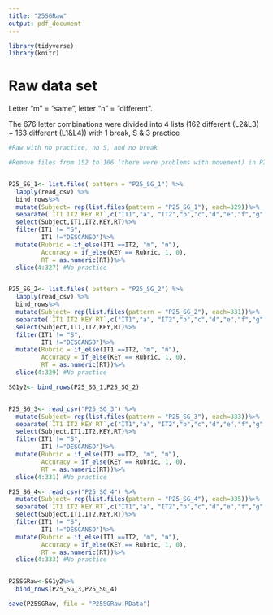 ```yaml
---
title: "25SGRaw"
output: pdf_document
---
```



```r
library(tidyverse)
library(knitr)
```

# Raw data set
Letter "m" = "same", letter "n" = "different".

The 676 letter combinations were divided into 4 lists (162 different (L2&L3) + 163 different (L1&L4)) with 1 break, S & 3 practice

```r
#Raw with no practice, no S, and no break

#Remove files from 152 to 166 (there were problems with movement) in P23_EM_1


P25_SG_1<- list.files( pattern = "P25_SG_1") %>%
  lapply(read_csv) %>% 
  bind_rows%>%
  mutate(Subject= rep(list.files(pattern = "P25_SG_1"), each=329))%>%
  separate(`IT1 IT2 KEY RT`,c("IT1","a", "IT2","b","c","d","e","f","g","KEY", "RT"), sep = " ")%>%
  select(Subject,IT1,IT2,KEY,RT)%>%
  filter(IT1 != "S",
         IT1 !="DESCANSO")%>%
  mutate(Rubric = if_else(IT1 ==IT2, "m", "n"),
         Accuracy = if_else(KEY == Rubric, 1, 0),
         RT = as.numeric(RT))%>%
  slice(4:327) #No practice


P25_SG_2<- list.files( pattern = "P25_SG_2") %>%
  lapply(read_csv) %>% 
  bind_rows%>%
  mutate(Subject= rep(list.files(pattern = "P25_SG_2"), each=331))%>%
  separate(`IT1 IT2 KEY RT`,c("IT1","a", "IT2","b","c","d","e","f","g","KEY", "RT"), sep = " ")%>%
  select(Subject,IT1,IT2,KEY,RT)%>%
  filter(IT1 != "S",
         IT1 !="DESCANSO")%>%
  mutate(Rubric = if_else(IT1 ==IT2, "m", "n"),
         Accuracy = if_else(KEY == Rubric, 1, 0),
         RT = as.numeric(RT))%>%
  slice(4:329) #No practice

SG1y2<- bind_rows(P25_SG_1,P25_SG_2)


P25_SG_3<- read_csv("P25_SG_3") %>%
  mutate(Subject= rep(list.files(pattern = "P25_SG_3"), each=333))%>%
  separate(`IT1 IT2 KEY RT`,c("IT1","a", "IT2","b","c","d","e","f","g","KEY", "RT"), sep = " ")%>%
  select(Subject,IT1,IT2,KEY,RT)%>%
  filter(IT1 != "S",
         IT1 !="DESCANSO")%>%
  mutate(Rubric = if_else(IT1 ==IT2, "m", "n"),
         Accuracy = if_else(KEY == Rubric, 1, 0),
         RT = as.numeric(RT))%>%
  slice(4:331) #No practice

P25_SG_4<- read_csv("P25_SG_4") %>%
  mutate(Subject= rep(list.files(pattern = "P25_SG_4"), each=335))%>%
  separate(`IT1 IT2 KEY RT`,c("IT1","a", "IT2","b","c","d","e","f","g","KEY", "RT"), sep = " ")%>%
  select(Subject,IT1,IT2,KEY,RT)%>%
  filter(IT1 != "S",
         IT1 !="DESCANSO")%>%
  mutate(Rubric = if_else(IT1 ==IT2, "m", "n"),
         Accuracy = if_else(KEY == Rubric, 1, 0),
         RT = as.numeric(RT))%>%
  slice(4:333) #No practice


P25SGRaw<-SG1y2%>%
  bind_rows(P25_SG_3,P25_SG_4)

save(P25SGRaw, file = "P25SGRaw.RData")
  
```
  
  